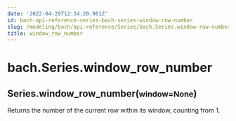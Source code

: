 ```yaml
---
date: '2022-04-29T12:34:20.901Z'
id: bach-api-reference-series-bach-series-window-row-number
slug: /modeling/bach/api-reference/Series/bach.Series.window-row-number/
title: window_row_number
---
```


# bach.Series.window_row_number

<div class="method">
<h2 class="signature-class"><span class="additional-name">Series.</span><span class="name">window_row_number(</span><small class="parameter-list"><span class="parameter" id="window">window=None</span></small>)</h2>


<div class="content">

Returns the number of the current row within its window, counting from 1.


</div>

</div>
